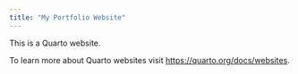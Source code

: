 ```yaml
---
title: "My Portfolio Website" 
---
```


This is a Quarto website.

To learn more about Quarto websites visit <https://quarto.org/docs/websites>.
